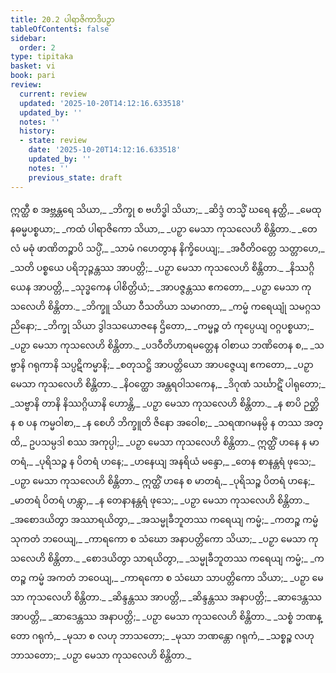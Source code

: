 ```yaml
---
title: 20.2 ပါရာဇိကာဒိပဉှာ
tableOfContents: false
sidebar:
  order: 2
type: tipitaka
basket: vi
book: pari
review:
  current: review
  updated: '2025-10-20T14:12:16.633518'
  updated_by: ''
  notes: ''
  history:
  - state: review
    date: '2025-10-20T14:12:16.633518'
    updated_by: ''
    notes: ''
    previous_state: draft
---
```



<DynamicBreadcrumb />


<ReviewStatus review={frontmatter.review} showDetails={true} />

<HypothesisAnnotation frontmatter={frontmatter} />

<Division number="480" book="pari" e="ch" v="5" p="375">

<Paragraph number="2356" type="verses" book="pari">
ဣတ္ထီ စ အဗ္ဘန္တရေ သိယာ,_  
_ဘိက္ခု စ ဗဟိဒ္ဓါ သိယာ;_  
_ဆိဒ္ဒံ တသ္မိံ ဃရေ နတ္ထိ,_  
_မေထုနဓမ္မပစ္စယာ;_  
_ကထံ ပါရာဇိကော သိယာ,_  
_ပဉှာ မေသာ ကုသလေဟိ စိန္တိတာ._  

</Paragraph>

<Paragraph number="2357" type="verses" book="pari">
_တေလံ မဓုံ ဖာဏိတဉ္စာပိ သပ္ပိံ,_  
_သာမံ ဂဟေတွာန နိက္ခိပေယျ;_  
_အဝီတိဝတ္တေ သတ္တာဟေ,_  
_သတိ ပစ္စယေ ပရိဘုဉ္ဇန္တဿ အာပတ္တိ;_  
_ပဉှာ မေသာ ကုသလေဟိ စိန္တိတာ._  

</Paragraph>

<Paragraph number="2358" type="verses" book="pari">
_နိဿဂ္ဂိယေန အာပတ္တိ,_  
_သုဒ္ဓကေန ပါစိတ္တိယံ;_  
_အာပဇ္ဇန္တဿ ဧကတော,_  
_ပဉှာ မေသာ ကုသလေဟိ စိန္တိတာ._  

</Paragraph>

<Paragraph number="2359" type="verses" book="pari">
_ဘိက္ခူ သိယာ ဝီသတိယာ သမာဂတာ,_  
_ကမ္မံ ကရေယျုံ သမဂ္ဂသညိနော;_  
_ဘိက္ခု သိယာ ဒွါဒသယောဇနေ ဌိတော,_  
_ကမ္မဉ္စ တံ ကုပ္ပေယျ ဝဂ္ဂပစ္စယာ;_  
_ပဉှာ မေသာ ကုသလေဟိ စိန္တိတာ._  

</Paragraph>

<Paragraph number="2360" type="verses" book="pari">
_ပဒဝီတိဟာရမတ္တေန ဝါစာယ ဘဏိတေန စ,_  
_သဗ္ဗာနိ ဂရုကာနိ သပ္ပဋိကမ္မာနိ;_  
_စတုသဋ္ဌိ အာပတ္တိယော အာပဇ္ဇေယျ ဧကတော,_  
_ပဉှာ မေသာ ကုသလေဟိ စိန္တိတာ._  

</Paragraph>

<Paragraph number="2361" type="verses" book="pari">
_နိဝတ္ထော အန္တရဝါသကေန,_  
_ဒိဂုဏံ သင်္ဃာဋိံ ပါရုတော;_  
_သဗ္ဗာနိ တာနိ နိဿဂ္ဂိယာနိ ဟောန္တိ,_  
_ပဉှာ မေသာ ကုသလေဟိ စိန္တိတာ._  

</Paragraph>

<Paragraph number="2362" type="verses" book="pari">
_န စာပိ ဉတ္တိ န စ ပန ကမ္မဝါစာ,_  
_န စေဟိ ဘိက္ခူတိ ဇိနော အဝေါစ;_  
_သရဏဂမနမ္ပိ န တဿ အတ္ထိ,_  
ဥပသမ္ပဒါ စဿ အကုပ္ပါ;_  
_ပဉှာ မေသာ ကုသလေဟိ စိန္တိတာ._  

</Paragraph>

<Paragraph number="2363" type="verses" book="pari">
ဣတ္ထိံ ဟနေ န မာတရံ,_  
_ပုရိသဉ္စ န ပိတရံ ဟနေ;_  
_ဟနေယျ အနရိယံ မန္ဒော,_  
_တေန စာနန္တရံ ဖုသေ;_  
_ပဉှာ မေသာ ကုသလေဟိ စိန္တိတာ._  

</Paragraph>

<Paragraph number="2364" type="verses" book="pari">
ဣတ္ထိံ ဟနေ စ မာတရံ,_  
_ပုရိသဉ္စ ပိတရံ ဟနေ;_  
_မာတရံ ပိတရံ ဟန္တွာ,_  
_န တေနာနန္တရံ ဖုသေ;_  
_ပဉှာ မေသာ ကုသလေဟိ စိန္တိတာ._  

</Paragraph>

<Paragraph number="2365" type="verses" book="pari">
_အစောဒယိတွာ အဿာရယိတွာ,_  
_အသမ္မုခီဘူတဿ ကရေယျ ကမ္မံ;_  
_ကတဉ္စ ကမ္မံ သုကတံ ဘဝေယျ,_  
_ကာရကော စ သံဃော အနာပတ္တိကော သိယာ;_  
_ပဉှာ မေသာ ကုသလေဟိ စိန္တိတာ._  

</Paragraph>

<Paragraph number="2366" type="verses" book="pari">
_စောဒယိတွာ သာရယိတွာ,_  
_သမ္မုခီဘူတဿ ကရေယျ ကမ္မံ;_  
_ကတဉ္စ ကမ္မံ အကတံ ဘဝေယျ,_  
_ကာရကော စ သံဃော သာပတ္တိကော သိယာ;_  
_ပဉှာ မေသာ ကုသလေဟိ စိန္တိတာ._  

</Paragraph>

<Paragraph number="2367" type="verses" book="pari">
_ဆိန္ဒန္တဿ အာပတ္တိ,_  
_ဆိန္ဒန္တဿ အနာပတ္တိ;_  
_ဆာဒေန္တဿ အာပတ္တိ,_  
_ဆာဒေန္တဿ အနာပတ္တိ;_  
_ပဉှာ မေသာ ကုသလေဟိ စိန္တိတာ._  

</Paragraph>

<Paragraph number="2368" type="verses" book="pari">
_သစ္စံ ဘဏန္တော ဂရုကံ,_  
_မုသာ စ လဟု ဘာသတော;_  
_မုသာ ဘဏန္တော ဂရုကံ,_  
_သစ္စဉ္စ လဟု ဘာသတော;_  
_ပဉှာ မေသာ ကုသလေဟိ စိန္တိတာ._
</Paragraph>
</Division>